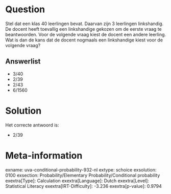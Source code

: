 Question
========

Stel dat een klas 40 leerlingen bevat. Daarvan zijn 3 leerlingen
linkshandig. De docent heeft toevallig een linkshandige gekozen om de
eerste vraag te beantwoorden. Voor de volgende vraag kiest de docent een
andere leerling. Wat is dan de kans dat de docent nogmaals een
linkshandige kiest voor de volgende vraag?


Answerlist
----------

* 3/40
* 2/39
* 2/43
* 6/1560

Solution
========

Het correcte antwoord is: 

* 2/39

Meta-information
================
exname: uva-conditional-probability-932-nl
extype: schoice
exsolution: 0100
exsection: Probability/Elementary Probability/Conditional probability
exextra[Type]: Calculation
exextra[Language]: Dutch
exextra[Level]: Statistical Literacy
exextra[IRT-Difficulty]: -3.236
exextra[p-value]: 0.9794
